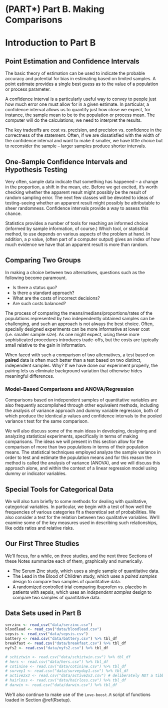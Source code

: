 # (PART\*) Part B. Making Comparisons {-}

# Introduction to Part B

## Point Estimation and Confidence Intervals

The basic theory of estimation can be used to indicate the probable accuracy and potential for bias in estimating based on limited samples.  A point estimate provides a single best guess as to the value of a population or process parameter.

A confidence interval is a particularly useful way to convey to people just how much error one must allow for in a given estimate.  In particular, a confidence interval allows us to quantify just how close we expect, for instance, the sample mean to be to the population or process mean.  The computer will do the calculations; we need to interpret the results.

The key tradeoffs are cost vs. precision, and precision vs. confidence in the correctness of the statement.  Often, if we are dissatisfied with the width of the confidence interval and want to make it smaller, we have little choice but to reconsider the sample -- larger samples produce shorter intervals.  

## One-Sample Confidence Intervals and Hypothesis Testing

Very often, sample data indicate that something has happened -- a change in the proportion, a shift in the mean, etc.  Before we get excited, it's worth checking whether the apparent result might possibly be the result of random sampling error.  The next few classes will be devoted to ideas of testing--seeing whether an apparent result might possibly be attributable to sheer randomness.  Confidence intervals provide a way to assess this chance. 

Statistics provides a number of tools for reaching an informed choice (informed by sample information, of course.)  Which tool, or statistical method, to use depends on various aspects of the problem at hand. In addition, a *p* value, (often part of a computer output) gives an index of how much evidence we have that an apparent result is more than random. 

## Comparing Two Groups

In making a choice between two alternatives, questions such as the following become paramount.

- Is there a status quo?
- Is there a standard approach?
- What are the costs of incorrect decisions?
- Are such costs balanced?

The process of comparing the means/medians/proportions/rates of the populations represented by two independently obtained samples can be challenging, and such an approach is not always the best choice.  Often, specially designed experiments can be more informative at lower cost (i.e. smaller sample size).  As one might expect, using these more sophisticated procedures introduces trade-offs, but the costs are typically small relative to the gain in information.

When faced with such a comparison of two alternatives, a test based on **paired** data is often much better than a test based on two distinct, independent samples.  Why?  If we have done our experiment properly, the pairing lets us eliminate background variation that otherwise hides meaningful differences.

### Model-Based Comparisons and ANOVA/Regression

Comparisons based on independent samples of quantitative variables are also frequently accomplished through other equivalent methods, including the analysis of variance approach and dummy variable regression, both of which produce the identical *p* values and confidence intervals to the pooled variance t test for the same comparison.

We will also discuss some of the main ideas in developing, designing and analyzing statistical experiments, specifically in terms of making comparisons. The ideas we will present in this section allow for the comparison of more than two populations in terms of their population means.  The statistical techniques employed analyze the sample variance in order to test and estimate the population means and for this reason the method is called the analysis of variance (ANOVA), and we will discuss this approach alone, and within the context of a linear regression model using dummy or indicator variables.

## Special Tools for Categorical Data

We will also turn briefly to some methods for dealing with qualitative, categorical variables.  In particular, we begin with a test of how well the frequencies of various categories fit a theoretical set of probabilities.  We also consider a test for the relation between two qualitative variables. We'll examine some of the key measures used in describing such relationships, like odds ratios and relative risks.

## Our First Three Studies

We'll focus, for a while, on three studies, and the next three Sections of these Notes summarize each of them, graphically and numerically.

- The Serum Zinc study, which uses a single sample of quantitative data.
- The Lead in the Blood of Children study, which uses a *paired samples* design to compare two samples of quantitative data.
- A randomized controlled trial comparing ibuprofen vs. placebo in patients with sepsis, which uses an *independent samples* design to compare two samples of quantitative data.

## Data Sets used in Part B

```r
serzinc <- read_csv("data/serzinc.csv") 
bloodlead <- read_csv("data/bloodlead.csv")
sepsis <- read_csv("data/sepsis.csv")
battery <- read.csv("data/battery.csv") %>% tbl_df
breakfast <- read.csv("data/breakfast.csv") %>% tbl_df
nyfs2 <- read.csv("data/nyfs2.csv") %>% tbl_df

# schiztwin <- read.csv("data/schiztwin.csv") %>% tbl_df
# hers <- read.csv("data/hers.csv") %>% tbl_df
# cotinine <- read.csv("data/cotinine.csv") %>% tbl_df
# survey1 <- read.csv("data/surveyday1.csv") %>% tbl_df
# active2x3 <- read.csv("data/active2x3.csv") # deliberately NOT a tibble
# hairloss <- read.csv("data/hairloss.csv") %>% tbl_df
# darwin <- read.csv("data/darwin.csv") %>% tbl_df
```

We'll also continue to make use of the `Love-boost.R` script of functions loaded in Section \@ref(Rsetup).



